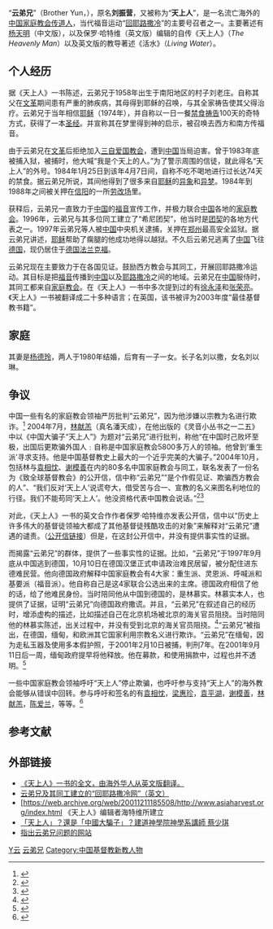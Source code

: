 {{pov|time=2018-03-19T16:13:38+00:00}}
{{inappropriate tone|time=2018-03-19T03:57:21+00:00}}
“'''云弟兄'''”（Brother Yun，{{bd|1958年||CatIdx=Y,云}}），原名'''刘振营'''，又被称为“'''天上人'''”，是一名流亡海外的[[中国家庭教会|中国家庭教会]][[传道人|传道人]]，当代福音运动“[[回耶路撒冷|回耶路撒冷]]”的主要号召者之一。主要著述有[[杨天明|杨天明]]（中文版），以及保罗·哈特维（英文版）编辑的自传《天上人》（''The Heavenly Man''）以及英文版的教导著述《活水》（''Living Water''）。

== 个人经历 ==
据《天上人》一书陈述，云弟兄于1958年出生于南阳地区的村子刘老庄。自称其父在[[文革|文革]]期间患有严重的肺疾病，其母得到耶稣的召唤，与其全家祷告使其父得治疗。云弟兄于当年相信[[耶稣|耶稣]]（1974年），并自称以一日一餐[[禁食|禁食]][[祷告|祷告]]100天的奇特方式，获得了一本[[圣经|圣经]]。并宣称其在梦里得到神的启示，被召唤去西方和南方传福音。

由于云弟兄在[[文革|文革]]后拒绝加入[[三自爱国教会|三自爱国教会]]，遭到[[中国|中国]]当局迫害。曾于1983年底被捕入狱，被捕时，他大喊“我是个天上的人。”为了警示周围的信徒，就此得名“天上人”的外号。1984年1月25日到该年4月7日间，自称不吃不喝地进行过长达74天的禁食。据云弟兄所说，其间他得到了很多来自[[耶稣|耶稣]]的[[异象|异象]]和[[异梦|异梦]]。1984年到1988年之间被关押在[[信阳|信阳]]的一所[[劳改场|劳改场]]里。

获释后，云弟兄一直致力于[[中国|中国]]的[[福音|福音]]宣传工作，并极力联合[[中国|中国]]各地的[[家庭教会|家庭教会]]。1996年，云弟兄与其多位同工建立了“希尼团契”，他当时是[[团契|团契]]的各地方代表之一。1997年云弟兄等人被[[中国|中国]]中央机关逮捕，关押在[[郑州|郑州]]最高安全监狱。据云弟兄讲述，[[耶稣|耶稣]]帮助了瘸腿的他成功地得以越狱。不久后云弟兄逃离了[[中国|中国]]飞往[[德国|德国]]，现仍居住于[[德国|德国]][[法兰克福|法兰克福]]。

云弟兄现在主要致力于在各国见证。鼓励西方教会与其同工，开展回耶路撒冷运动。其目标是把[[福音|福音]]传播到[[中国|中国]]以及[[耶路撒冷|耶路撒冷]]之间的地域。云弟兄在[[中国|中国]]服侍时，其同工都来自[[家庭教会|家庭教会]]。在《天上人》一书中多次提到过的有[[徐永泽|徐永泽]]和[[张荣亮|张荣亮]]。《天上人》一书被翻译成二十多种语言；在英国，该书被评为2003年度“最佳基督教书籍”。

== 家庭 ==
其妻是[[杨德玲|杨德玲]]，两人于1980年结婚，后育有一子一女。长子名刘以撒，女名刘以琳。

== 争议 ==
中国一些有名的家庭教会领袖严厉批判“云弟兄”，因为他涉嫌以宗教为名进行欺诈。<ref>{{cite news|url=http://www.chinesetheology.com/Kiven%20Folder/heavenlyman.htm|title=「「天上人」？還是「中國大騙子」？|author=蔡少琪 建道神學院神學系講師|accessdate=2018-03-20|archive-date=2020-02-19|archive-url=https://web.archive.org/web/20200219033826/http://www.chinesetheology.com/Kiven%20Folder/heavenlyman.htm|dead-url=no}}</ref>
2004年7月，[[林献羔|林献羔]]（真名潘天成），在他出版的《灵音小丛书之一二五》中以《中国大骗子“天上人”》为题对“云弟兄”进行批判，称他“在中国时己败坏至极，出国后更欺骗外国人﹕自称是中国家庭教会5800多万人的领袖。他曾到‘重生派’寻求支持。他是中国基督教史上最大的一个近乎完美的大骗子。”2004年10月，包括林与[[袁相忱|袁相忱]]、[[谢模善|谢模善]]在内的80多名中国家庭教会与同工，联名发表了一份名为《致全球基督教会》的公开信，信中称“云弟兄”“是个作假见证、欺骗西方教会的人”、“我们反对‘天上人’说谎夸大，借受苦与合一、宣教的名义来图名利地位的行径。我们不能苟同‘天上人’。他没资格代表中国教会说话。”<ref>{{cite news|url=http://www.gospelherald.com.hk/news/min_639.htm|title=「天上人」是真是假？世界各地華人教會領袖陸續表態|publisher=基督日报|date=2005-08-13|accessdate=2010-05-29|archive-date=2018-03-19|archive-url=https://web.archive.org/web/20180319151416/http://www.gospelherald.com.hk/news/min_639.htm|dead-url=no}}</ref><ref>{{cite news|url=http://www.stnn.cc/ed_china/200706/t20070605_551470.html|title=中国基督教将面临重大发展？|publisher=星岛环球网 转载 德国之声|date=2007-06-05|accessdate=2010-05-29|archive-url=https://web.archive.org/web/20110106235719/http://www.stnn.cc/ed_china/200706/t20070605_551470.html|archive-date=2011-01-06|dead-url=yes}}</ref>

对此，《天上人》一书的英文合作作者保罗·哈特维亦发表公开信，信中以“历史上许多伟大的基督徒领袖大都成了其他基督徒残酷攻击的对象”来解释对“云弟兄”遭遇的谴责。（[http://www.asiaharvest.org/pages/news050806OpenLetterBrotherYunChinese.html 公开信链接]{{Wayback|url=http://www.asiaharvest.org/pages/news050806OpenLetterBrotherYunChinese.html |date=20120622065801 }}）但是，在这封公开信中，并没有提供事实性的证据。

而揭露“云弟兄”的群体，提供了一些事实性的证据。比如，“云弟兄”于1997年9月底从中国逃到德国，10月10日在德国汉堡正式申请政治难民居留，被分配住进东德难民营。他向德国政府解释中国家庭教会有4大家：重生派、灵恩派、呼喊派和基要派（福音派）。他自称自己是这4家联合公选出来的主席。德国政府相信了他的话，给了他难民身份。当时陪同他从中国到德国的，是林慕实。林慕实本人，也提供了证据，证明“云弟兄”向德国政府撒谎。并且，“云弟兄”在叙述自己的经历时，增添虚构的描述，比如描述自己在北京机场被北京的海关官员阻挠。当时陪同他的林慕实陈述，出关过程中，并没有受到北京的海关官员阻挠。<ref>{{cite|url=http://jesusreturn.net/wp-content/uploads/GS.fotos_.zeugenaussagen.cn_.pdf|title=「 綠鞋揭假 —— 揭發天上人在其暢銷書上做了至少十個假見證|author=林慕實|date=2016-04-02|accessdate=2018-03-20|archive-date=2019-07-28|archive-url=https://web.archive.org/web/20190728170906/http://jesusreturn.net/wp-content/uploads/GS.fotos_.zeugenaussagen.cn_.pdf|dead-url=no}}</ref>“云弟兄”被指出，在德国，缅甸，和欧洲其它国家利用宗教名义进行欺诈。“云弟兄”在缅甸，因为走私玉器及使用多本假护照，于2001年2月10日被捕，判刑7年。在2001年9月11日后一周，缅甸政府提早将他释放。他在募款，和使用捐款中，过程也并不透明。<ref>{{cite|url=http://jesusreturn.net/wp-content/uploads/2015/05/J4.C125.book_.LinXiangao.C2.wP.CN_.April05B1.pdf|title=「 中国大骗子“天上人”|author=林献羔|date=2004-07|accessdate=2018-03-20|archive-date=2019-07-28|archive-url=https://web.archive.org/web/20190728173112/http://jesusreturn.net/wp-content/uploads/2015/05/J4.C125.book_.LinXiangao.C2.wP.CN_.April05B1.pdf|dead-url=no}}</ref>

一些中国家庭教会领袖呼吁“天上人”停止欺骗，也呼吁参与支持“天上人”的海外教会能够从错误中回转。参与呼吁和签名的有[[袁相忱|袁相忱]]，[[梁惠珍|梁惠珍]]，[[袁平湖|袁平湖]]，[[谢模善|谢模善]]，[[林献羔|林献羔]]，[[陈爱兰|陈爱兰]]，等等。<ref>{{cite|url=http://jesusreturn.net/wp-content/uploads/2015/06/OPENLETTER05TOTALeng_de_cn.pdf|title=「中國家庭教會領袖袁相忱弟兄夫婦呼籲眾肢體和同工細查並簽署公開信|accessdate=2018-03-20|archive-date=2019-07-28|archive-url=https://web.archive.org/web/20190728172704/http://jesusreturn.net/wp-content/uploads/2015/06/OPENLETTER05TOTALeng_de_cn.pdf|dead-url=no}}</ref>

== 参考文献 ==
{{Reflist|2}}

== 外部链接 ==
*[https://web.archive.org/web/20110101052744/http://qun.qq.com/air/#18240712/bbs/view/cd/1/td/21 《天上人》一书的全文，由海外华人从英文版翻译。]
*[http://www.backtojerusalem.com/ 云弟兄及其同工建立的“回耶路撒冷网”（英文）]{{Wayback|url=http://www.backtojerusalem.com/ |date=20201120060057 }}
*[https://web.archive.org/web/20011211185508/http://www.asiaharvest.org/index.html 《天上人》编辑者海特维所建立
*[http://www.chinesetheology.com/Kiven%20Folder/heavenlyman.htm 「天上人」？還是「中國大騙子」？建道神學院神學系講師 蔡少琪]{{Wayback|url=http://www.chinesetheology.com/Kiven%20Folder/heavenlyman.htm |date=20200219033826 }}
*[http://jesusreturn.net/ 指出云弟兄问题的网站]{{Wayback|url=http://jesusreturn.net/ |date=20200926042630 }}

[[Category:南阳人|Y云]]
[[Category:刘姓|云弟兄]]
[[Category:中国基督教新教人物|Category:中国基督教新教人物]]